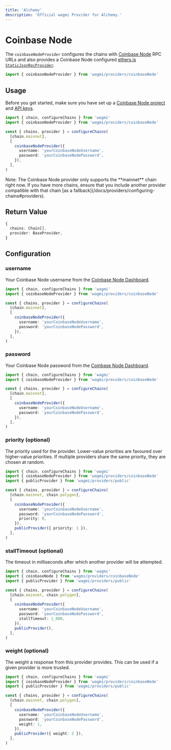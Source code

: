 ```yaml
---
title: 'Alchemy'
description: 'Official wagmi Provider for Alchemy.'
---
```



# Coinbase Node

The `coinbaseNodeProvider` configures the chains with [Coinbase Node](https://www.coinbase.com/cloud/products/node) RPC URLs and also provides a Coinbase Node configured [ethers.js `StaticJsonRpcProvider`](https://docs.ethers.io/v5/api/providers/jsonrpc-provider/#StaticJsonRpcProvider).

```ts
import { coinbaseNodeProvider } from 'wagmi/providers/coinbaseNode'
```

## Usage

Before you get started, make sure you have set up a [Coinbase Node project](https://docs.cloud.coinbase.com/node/reference/ethereum-api-quickstart#create-a-project-and-get-api-keys) and [API keys](https://docs.cloud.coinbase.com/node/reference/ethereum-api-quickstart#get-api-keys).

```ts
import { chain, configureChains } from 'wagmi'
import { coinbaseNodeProvider } from 'wagmi/providers/coinbaseNode'

const { chains, provider } = configureChains(
  [chain.mainnet],
  [
    coinbaseNodeProvider({
      username: 'yourCoinbaseNodeUsername',
      password: 'yourCoinbaseNodePassword',
    }),
  ],
)
```

<Callout>
  Note: The Coinbase Node provider only supports the **mainnet** chain right
  now. If you have more chains, ensure that you include another provider
  compatible with that chain [as a
  fallback](/docs/providers/configuring-chains#providers).
</Callout>

## Return Value

```ts
{
  chains: Chain[],
  provider: BaseProvider,
}
```

## Configuration

### username

Your Coinbase Node username from the [Coinbase Node Dashboard](https://console.cloud.coinbase.com/node).

```ts {8}
import { chain, configureChains } from 'wagmi'
import { coinbaseNodeProvider } from 'wagmi/providers/coinbaseNode'

const { chains, provider } = configureChains(
  [chain.mainnet],
  [
    coinbaseNodeProvider({
      username: 'yourCoinbaseNodeUsername',
      password: 'yourCoinbaseNodePassword',
    }),
  ],
)
```

### password

Your Coinbase Node password from the [Coinbase Node Dashboard](https://console.cloud.coinbase.com/node).

```ts {9}
import { chain, configureChains } from 'wagmi'
import { coinbaseNodeProvider } from 'wagmi/providers/coinbaseNode'

const { chains, provider } = configureChains(
  [chain.mainnet],
  [
    coinbaseNodeProvider({
      username: 'yourCoinbaseNodeUsername',
      password: 'yourCoinbaseNodePassword',
    }),
  ],
)
```

### priority (optional)

The priority used for the provider. Lower-value priorities are favoured over higher-value priorities. If multiple providers share the same priority, they are chosen at random.

```ts {11,13}
import { chain, configureChains } from 'wagmi'
import { coinbaseNodeProvider } from 'wagmi/providers/coinbaseNode'
import { publicProvider } from 'wagmi/providers/public'

const { chains, provider } = configureChains(
  [chain.mainnet, chain.polygon],
  [
    coinbaseNodeProvider({
      username: 'yourCoinbaseNodeUsername',
      password: 'yourCoinbaseNodePassword',
      priority: 0,
    }),
    publicProvider({ priority: 1 }),
  ],
)
```

### stallTimeout (optional)

The timeout in milliseconds after which another provider will be attempted.

```ts {11}
import { chain, configureChains } from 'wagmi'
import { coinbaseNode } from 'wagmi/providers/coinbaseNode'
import { publicProvider } from 'wagmi/providers/public'

const { chains, provider } = configureChains(
  [chain.mainnet, chain.polygon],
  [
    coinbaseNodeProvider({
      username: 'yourCoinbaseNodeUsername',
      password: 'yourCoinbaseNodePassword',
      stallTimeout: 1_000,
    }),
    publicProvider(),
  ],
)
```

### weight (optional)

The weight a response from this provider provides. This can be used if a given provider is more trusted.

```ts {11,13}
import { chain, configureChains } from 'wagmi'
import { coinbaseNodeProvider } from 'wagmi/providers/coinbaseNode'
import { publicProvider } from 'wagmi/providers/public'

const { chains, provider } = configureChains(
  [chain.mainnet, chain.polygon],
  [
    coinbaseNodeProvider({
      username: 'yourCoinbaseNodeUsername',
      password: 'yourCoinbaseNodePassword',
      weight: 1,
    }),
    publicProvider({ weight: 2 }),
  ],
)
```
